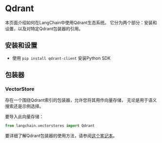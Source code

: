 # Qdrant

本页面介绍如何在LangChain中使用Qdrant生态系统。
它分为两个部分：安装和设置，以及对特定Qdrant包装器的引用。

## 安装和设置
- 使用 `pip install qdrant-client` 安装Python SDK

## 包装器

### VectorStore

存在一个围绕Qdrant索引的包装器，允许您将其用作向量存储，
无论是用于语义搜索还是示例选择。

要导入此向量存储：
```python
from langchain.vectorstores import Qdrant
```

要详细了解Qdrant包装器的使用方法，请参阅[这个笔记本](/docs/modules/data_connection/vectorstores/integrations/qdrant.html)。
